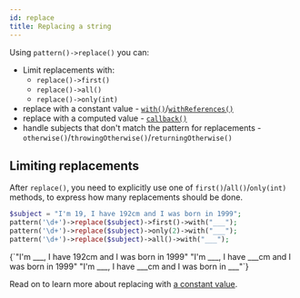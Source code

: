 ```yaml
---
id: replace
title: Replacing a string
---
```




Using `pattern()->replace()` you can:

- Limit replacements with:
  - `replace()->first()`
  - `replace()->all()`
  - `replace()->only(int)`
- replace with a constant value - [`with()`](replace-with.mdx)/[`withReferences()`](replace-with.mdx)
- replace with a computed value - [`callback()`](replace-callback.mdx)
- handle subjects that don't match the pattern for replacements - `otherwise()`/`throwingOtherwise()`/`returningOtherwise()`

## Limiting replacements

After `replace()`, you need to explicitly use one of `first()`/`all()`/`only(int)` methods, to express how many
replacements should be done.
```php
$subject = "I'm 19, I have 192cm and I was born in 1999";
pattern('\d+')->replace($subject)->first()->with("___");
pattern('\d+')->replace($subject)->only(2)->with("___");
pattern('\d+')->replace($subject)->all()->with("___");
```
<Result>
{`"I'm ___, I have 192cm and I was born in 1999"
"I'm ___, I have ___cm and I was born in 1999"
"I'm ___, I have ___cm and I was born in ___"`}
</Result>

Read on to learn more about replacing with [a constant value](replace-with.mdx).
